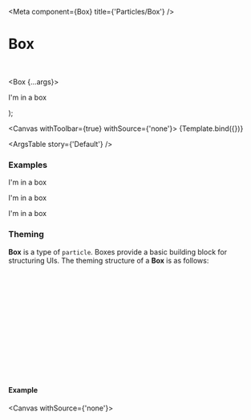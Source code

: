 

<Meta
  component={Box}
  title={'Particles/Box'}
/>

# Box

<br/>

  <Box {...args}>
    <p>I'm in a box</p>
  </Box>
);

<Canvas withToolbar={true} withSource={'none'}>
  <Story name='Default' args={{}}>
    {Template.bind({})}
  </Story>
</Canvas>

<ArgsTable story={'Default'} />

### Examples

<Canvas>
  <Story name='Card'>
    <Box variant='card'>
      <p>I'm in a box</p>
    </Box>
  </Story>
</Canvas>

<Canvas>
  <Story name='Bordered'>
    <Box variant='bordered'>
      <p>I'm in a box</p>
    </Box>
  </Story>
</Canvas>

<Canvas>
  <Story name='Padded'>
    <Box variant='padded'>
      <p>I'm in a box</p>
    </Box>
  </Story>
</Canvas>

<Canvas>
  <Story name='Scrollable Horizontally'>
    <Box width={'100px'} isScrollableHorizontally={true} isFullHeight={true}>
      <div style={{backgroundColor: '#dddddd', width: '1000px', height: '50px'}} />
    </Box>
  </Story>
</Canvas>

<Canvas>
  <Story name='Scrollable Vertically'>
    <Box height={'100px'} isScrollableVertically={true} isFullWidth={false}>
      <div style={{backgroundColor: '#dddddd', height: '1000px', width: '50px'}} />
    </Box>
  </Story>
</Canvas>

<Canvas>
  <Story name='Empty Card with Tooltip'>
    <Box variant='card' title='Tooltip on the Box' isFullWidth={false} />
  </Story>
</Canvas>

<Canvas>
  <Story name='Clipped Content'>
    <Box width='205px' height='100px'>
      <LayerContainer>
        <Box
          variant='card'
          width='200px'
          height='100px'
          shouldClipContent={true}
        />
        <LayerContainer.Layer isFullWidth={false} isFullHeight={false} alignmentHorizontal={Alignment.Start}>
          <KibaIcon iconId='ion-radio-button-off'/>
        </LayerContainer.Layer>
        <LayerContainer.Layer isFullWidth={false} isFullHeight={false} alignmentHorizontal={Alignment.End}>
          <KibaIcon iconId='ion-radio-button-off'/>
        </LayerContainer.Layer>
        <LayerContainer.Layer isFullWidth={false} isFullHeight={false} alignmentHorizontal={Alignment.Start} alignmentVertical={Alignment.End}>
          <KibaIcon iconId='ion-radio-button-off'/>
        </LayerContainer.Layer>
        <LayerContainer.Layer isFullWidth={false} isFullHeight={false} alignmentHorizontal={Alignment.End} alignmentVertical={Alignment.End}>
          <KibaIcon iconId='ion-radio-button-off'/>
        </LayerContainer.Layer>
      </LayerContainer>
    </Box>
  </Story>
</Canvas>

### Theming

**Box** is a type of `particle`. Boxes provide a basic building block for structuring UIs.
The theming structure of a **Box** is as follows:
```ts
interface IBoxTheme extends CssTheme, ThemeType {
  'background-color': string;
  'border-radius': string;
  'border-color': string;
  'border-width': string;
  'border-style': string;
  'padding': string;
  'box-shadow': string;
  'margin': string;
  'outline-style': string;
  'outline-color': string;
  'outline-width': string;
  'outline-offset': string;
}
```

#### Example

<Canvas withSource={'none'}>
  <Story name='comTestBlock'>
    <BoxThemeExample />
  </Story>
</Canvas>
